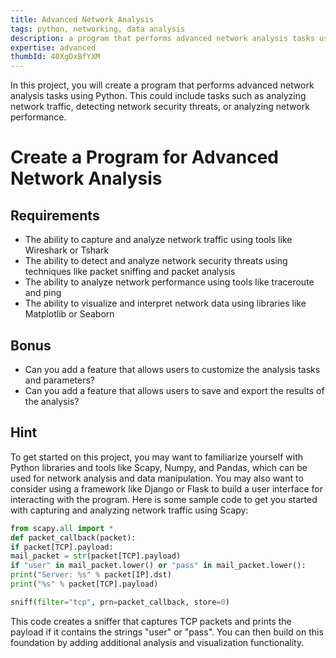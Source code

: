 ```yaml
---
title: Advanced Network Analysis
tags: python, networking, data analysis
description: a program that performs advanced network analysis tasks using Python
expertise: advanced
thumbId: 40XgDxBfYXM
---
```


In this project, you will create a program that performs advanced network analysis tasks using Python. This could include tasks such as analyzing network traffic, detecting network security threats, or analyzing network performance.

<h1>Create a Program for Advanced Network Analysis</h1>
<h2>Requirements</h2>
<ul>
  <li>
    The ability to capture and analyze network traffic using tools like
    Wireshark or Tshark
  </li>
  <li>
    The ability to detect and analyze network security threats using techniques
    like packet sniffing and packet analysis
  </li>
  <li>
    The ability to analyze network performance using tools like traceroute and
    ping
  </li>
  <li>
    The ability to visualize and interpret network data using libraries like
    Matplotlib or Seaborn
  </li>
</ul>
<h2>Bonus</h2>
<ul>
  <li>
    Can you add a feature that allows users to customize the analysis tasks and
    parameters?
  </li>
  <li>
    Can you add a feature that allows users to save and export the results of
    the analysis?
  </li>
</ul>
<h2>Hint</h2>
<p>
  To get started on this project, you may want to familiarize yourself with
  Python libraries and tools like Scapy, Numpy, and Pandas, which can be used
  for network analysis and data manipulation. You may also want to consider
  using a framework like Django or Flask to build a user interface for
  interacting with the program. Here is some sample code to get you started with
  capturing and analyzing network traffic using Scapy:
</p>

```python
from scapy.all import *
def packet_callback(packet):
if packet[TCP].payload:
mail_packet = str(packet[TCP].payload)
if "user" in mail_packet.lower() or "pass" in mail_packet.lower():
print("Server: %s" % packet[IP].dst)
print("%s" % packet[TCP].payload)

sniff(filter="tcp", prn=packet_callback, store=0)

```

<p>
  This code creates a sniffer that captures TCP packets and prints the payload
  if it contains the strings "user" or "pass". You can then build on this
  foundation by adding additional analysis and visualization functionality.
</p>
